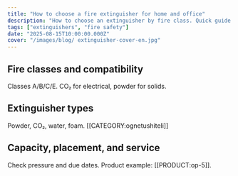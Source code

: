 ```yaml
---
title: "How to choose a fire extinguisher for home and office"
description: "How to choose an extinguisher by fire class. Quick guide."
tags: ["extinguishers", "fire safety"]
date: "2025-08-15T10:00:00.000Z"
cover: "/images/blog/ extinguisher-cover-en.jpg"
---
```


## Fire classes and compatibility
Classes A/B/C/E. CO₂ for electrical, powder for solids.

## Extinguisher types
Powder, CO₂, water, foam. [[CATEGORY:ognetushiteli]]

## Capacity, placement, and service
Check pressure and due dates. Product example: [[PRODUCT:op-5]].
